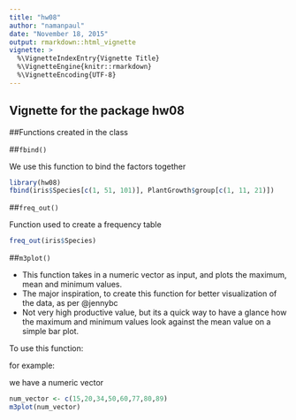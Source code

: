 ```yaml
---
title: "hw08"
author: "namanpaul"
date: "November 18, 2015"
output: rmarkdown::html_vignette
vignette: >
  %\VignetteIndexEntry{Vignette Title}
  %\VignetteEngine{knitr::rmarkdown}
  %\VignetteEncoding{UTF-8}
---
```


## Vignette for the package hw08


##Functions created in the class

##`fbind()`

We use this function to bind the factors together

```r
library(hw08)
fbind(iris$Species[c(1, 51, 101)], PlantGrowth$group[c(1, 11, 21)])
```

##`freq_out()`

Function used to create a frequency table

```r
freq_out(iris$Species)
```

##`m3plot()`

- This function takes in a numeric vector as input, and plots the maximum, mean and minimum values.
- The major inspiration, to create this function for better visualization of the data, as per @jennybc 
- Not very high productive value, but its a quick way to have a glance how the maximum and minimum values look against the mean value on a simple bar plot.

To use this function: 

for example:

we have a numeric vector

```r
num_vector <- c(15,20,34,50,60,77,80,89)
m3plot(num_vector)
```

